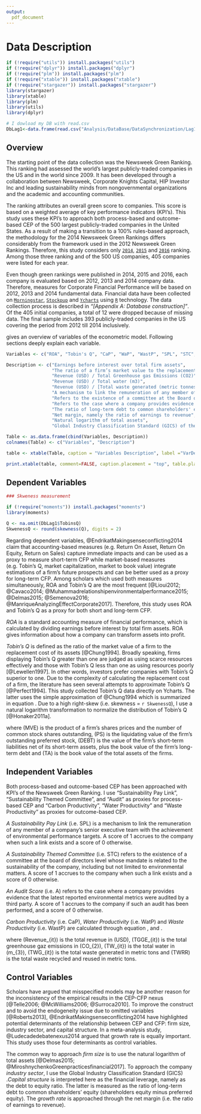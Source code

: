 ```yaml
---
output:
  pdf_document
---
```

# Data Description

```r
if (!require("utils")) install.packages("utils")
if (!require("dplyr")) install.packages("dplyr")
if (!require("plm")) install.packages("plm")
if (!require("xtable")) install.packages("xtable")
if (!require("stargazer")) install.packages("stargazer")
library(stargazer)
library(xtable)
library(plm)
library(utils)
library(dplyr)

# I dowload my DB with read.csv
DbLag1<-data.frame(read.csv("Analysis/DataBase/DataSynchronization/Lag1.csv", sep = ",",stringsAsFactors=FALSE, header = TRUE ))

```


## Overview

The starting point of the data collection was the Newsweek Green Ranking. This ranking had assessed the world’s largest publicly-traded companies in the US and in the world since 2009. It has been developed through a collaboration between Newsweek, Corporate Knights Capital, HIP Investor Inc and leading sustainability minds from nongovernmental organizations and the academic and accounting communities. 

The ranking attributes an overall green score to companies. This score is based on a weighted average of key performance indicators (KPI's). This study uses these KPI's to approach both process-based and outcome-based CEP of the 500 largest publicly-traded companies in the United States. As a result of making a transition to a 100% rules-based approach, the methodology for the 2014 Newsweek Green Rankings differs considerably from the framework used in the 2012 Newsweek Green Rankings. Therefore, this study considers only [`2014`](http://www.newsweek.com/green/worlds-greenest-companies-2014), [`2015`](http://www.newsweek.com/green-2015/top-green-companies-world-2015) and [`2016`](http://www.newsweek.com/green-2016/top-green-companies-world-2016) ranking. Among those three ranking and of the 500 US companies, 405 companies were listed for each year.


Even though green rankings were published in 2014, 2015 and 2016, each company is evaluated based on 2012, 2013 and 2014 company data. Therefore, measures for Corporate Financial Performance will be based on 2012, 2013 and 2014 fundamental data. Financial data have been collected on [`Morningstar`](http://www.morningstar.be/be/default.aspx), [`Stockpup`](http://www.stockpup.com/) and [`Ycharts`](https://ycharts.com/) using [`R`](https://cran.r-project.org/) technology. The data collection process is described in *"[Appendix A: Database construction]"*. Of the 405 initial companies, a total of 12 were dropped because of missing data. The final sample includes 393 publicly-traded companies in the US covering the period from 2012 till 2014 inclusively. 

\autoref{VarDef} gives an overview of variables of the econometric model. Following sections deeply explain each variable.
```r

Variables <- c("ROA", "Tobin's Q", "CaP", "WaP", "WastP", "SPL", "STC", "A", "Leverage", "Growth", "Firm Size", "Industry")

Description <- c("Earnings before interest over total firm assets",
                 "The ratio of a firm’s market value to the replacement cost of its assets",
                 "Revenue (USD) / Total Greenhouse gas Emissions (CO2)",
                 "Revenue (USD) / Total water (m3)",
                 "Revenue (USD) / [Total waste generated (metric tonnes)–waste recycled/reused (tones)]",
                 "A mechanism to link the remuneration of any member of a company's senior executive team with the achievement of environmental performance targets. Dummy variable which equals 1 if such a link exists and 0 otherwise",
                 "Refers to the existence of a committee at the Board of Directors level whose mandate is related to the sustainability of the company, including but not limited to environmental matters. Dummy variable which equals 1 if such a committee exists and 0 otherwise",
                 "Refers to the case where a company provides evidence that the latest reported environmental metrics were audited by a third party. Dummy variable which equals 1 if such evidence exist and 0 otherwise",
                 "The ratio of long-term debt to common shareholders' equity (shareholders equity minus preferred equity)",
                 "Net margin, namely the ratio of earnings to revenue",
                 "Natural logarithm of total assets",
                 "Global Industry Classification Standard (GICS) of the firm. The variable takes a value from 1 to 10 where 1 = Consumer Discretionary, 2 = Consumer Staples, 3 = Energy, 4 = Financials, 5 = Health Care, 6 = Industrials, 7 = Information Technology, 8 = Materials, 9 = Pharmaceuticals / Biotechnology, 10 = Telecommunication Services and 11 = Utilities")

Table <- as.data.frame(cbind(Variables, Description))
colnames(Table) <- c("Variables", "Description")

table <- xtable(Table, caption = "Variables Description", label ="VarDef", align = c("l","p{3cm}", "p{10cm}"))

print.xtable(table, comment=FALSE, caption.placement = "top", table.placement = "h", hline.after = c(-1,-1,0,12))

```


## Dependent Variables

```r
### Skweness measurement

if (!require("moments")) install.packages("moments")
library(moments)

Q <- na.omit(DbLag1$TobinsQ)
SkwenessQ <- round(skewness(Q), digits = 2)
```

Regarding dependent variables, @EndrikatMakingsenseconflicting2014 claim that accounting-based measures (e.g. Return On Asset, Return On Equity, Return on Sales) capture immediate impacts and can be used as a proxy to measure short-term CFP while market-based measures (e.g. Tobin's Q, market capitalization, market to book value) integrate estimations of a firm’s future prospects and can be better used as a proxy for long-term CFP. Among scholars which used both measures simultaneously, ROA and Tobin's Q are the most frequent [@Lioui2012; @Cavaco2014; @Muhammadrelationshipenvironmentalperformance2015; @Delmas2015; @Semenova2016; @ManriqueAnalyzingEffectCorporate2017]. Therefore, this study uses ROA and Tobin's Q as a proxy for both short and long-term CFP.

*ROA* is a standard accounting measure of financial performance, which is calculated by dividing earnings before interest by total firm assets. ROA gives information about how a company can transform assets into profit. 

*Tobin's Q* is defined as the ratio of the market value of a firm to the replacement cost of its assets [@Chung1994]. Broadly speaking, firms displaying Tobin’s Q greater than one are judged as using scarce resources effectively and those with Tobin’s Q less than one as using resources poorly [@Lewellen1997]. In other words, investors prefer companies with Tobin's Q superior to one. Due to the complexity of calculating the replacement cost of a firm, the literature has seen several attempts to approximate Tobin's Q [@Perfect1994]. This study collected Tobin's Q data directly on Ycharts. The latter uses the simple approximation of @Chung1994 which is summarized in equation \ref{Chung}. Due to a high right-skew (i.e. skewness = `r SkwenessQ `), I use a natural logarithm transformation to normalize the distribution of Tobin's Q [@Honaker2011a].

\begin{equation}
Tobin's Q = \frac{MVE + PS + DEBT}{TA}
\label{Chung}
\end{equation}


where \(MVE\) is the product of a firm's shares prices and the number of common stock shares outstanding, \(PS\) is the liquidating value of the firm's outstanding preferred stock, \(DEBT\) is the value of the firm's short-term liabilities net of its short-term assets, plus the book value of the firm's long-term debt and \(TA\) is the book value of the total assets of the firms.

\newpage
## Independent Variables


Both process-based and outcome-based CEP has been approached with KPI's of the Newsweek Green Ranking. I use “Sustainability Pay Link”, “Sustainability Themed Committee”, and “Audit” as proxies for process-based CEP and "Carbon Productivity", "Water Productivity" and "Waste Productivity" as proxies for outcome-based CEP\footnote{Newsweek Green Ranking has another KPI that captures outcome-based CEP (i.e. Energy Productivity). Due to multicollinearity concern (Variance Inflation Factor superior to 5 for both Energy and Carbon Productivity),  I do not consider it into my model.}.

*A Sustainability Pay Link* (i.e. SPL) is a mechanism to link the remuneration of any member of a company’s senior executive team with the achievement of environmental performance targets. A score of 1 accrues to the company when such a link exists and a score of 0 otherwise.

*A Sustainability Themed Committee* (i.e. STC) refers to the existence of a committee at the board of directors level whose mandate is related to the sustainability of the company, including but not limited to environmental matters. A score of 1 accrues to the company when such a link exists and a score of 0 otherwise.

*An Audit Score* (i.e. A) refers to the case where a company provides evidence that the latest reported environmental metrics were audited by a third party. A score of 1 accrues to the company if such an audit has been performed, and a score of 0 otherwise.

*Carbon Productivity* (i.e. CaP), *Water Productivity* (i.e. WatP) and *Waste Productivity* (i.e. WastP) are calculated through equation \ref{CaP}, \ref{WatP} and \ref{WastP}. 


\begin{equation}
CaP_{it} = \frac{Revenue_{it}}{TGGE_{it}}
\label{CaP}
\end{equation}

\begin{equation}
WatP_{it} = \frac{Revenue_{it}}{TW_{it}}
\label{WatP}
\end{equation}

\begin{equation}
WastP_{it} = \frac{Revenue_{it}}{(TWG_{it} - TWRR_{it})}
\label{WastP}
\end{equation}

where \(Revenue_{it}\) is the total revenue in \(USD\), \(TGGE_{it}\) is the total greenhouse gaz emissions in \(CO_{2}\), \(TW_{it}\) is the total water in \(m_{3}\), \(TWG_{it}\) is the total waste generated in metric tons and \(TWRR\) is the total waste recycled and reused in metric tons.

\newpage
## Control Variables


Scholars have argued that misspecified models may be another reason for the inconsistency of the empirical results in the CEP-CFP nexus [@Telle2006; @McWilliams2006; @Surroca2010]. To improve the construct and to avoid the endogeneity issue due to omitted variables [@Roberts2013], @EndrikatMakingsenseconflicting2014 have highlighted potential determinants of the relationship between CEP and CFP: firm size, industry sector, and capital structure. In a meta-analysis study, @Ludecadedebatenexus2014 argued that growth rate is equally important. This study uses those four determinants as control variables.

The common way to approach *firm size* is to use the natural logarithm of total assets [@Delmas2015; @MiroshnychenkoGreenpracticesfinancial2017]. To approach the company *industry sector*, I use the Global Industry Classification Standard (GICS) \footnote{The GICS classification is composed of eleven industry sectors, namely: Consumer Discretionary, Consumer Staples, Energy, Financials, Health Care, Industrials, Information Technology, Materials, Pharmaceuticals / Biotechnology, Telecommunication Services and Utilities.}.*Capital structure* is interpreted here as the financial leverage, namely as the debt to equity ratio. The latter is measured as the ratio of long-term debt to common shareholders’ equity (shareholders equity minus preferred equity). The *growth rate* is approached through the net margin (i.e. the ratio of earnings to revenue).

 















